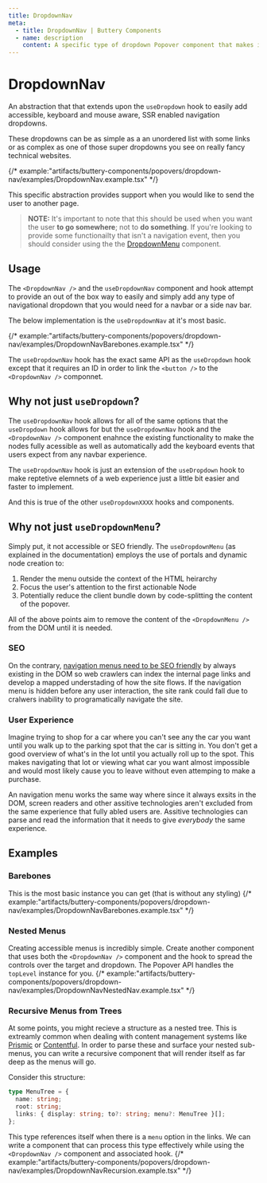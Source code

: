 ```yaml
---
title: DropdownNav
meta:
  - title: DropdownNav | Buttery Components
  - name: description
    content: A specific type of dropdown Popover component that makes it easy to add recursive navigational menus that are 100% accessible and keyboard and mouse event aware.
---
```


# DropdownNav

An abstraction that that extends upon the `useDropdown` hook to easily
add accessible, keyboard and mouse aware, SSR enabled navigation dropdowns.

These dropdowns can be as simple as a an unordered list with some links or as complex
as one of those super dropdowns you see on really fancy technical websites.

{/* example:"artifacts/buttery-components/popovers/dropdown-nav/examples/DropdownNav.example.tsx" */}

This specific abstraction provides support when you would like to send the user to another page.

> **NOTE:** It's important to note that this should be used when you want the user **to go somewhere**; not to **do something**.
> If you're looking to provide some functionailty that isn't a navigation event, then you should consider using the
> the [DropdownMenu](./components.popovers.dropdown-nav.mdx) component.

## Usage

The `<DropdownNav />` and the `useDropdownNav` component and hook attempt to provide
an out of the box way to easily and simply add any type of navigational dropdown that you
would need for a navbar or a side nav bar.

The below implementation is the `useDropdownNav` at it's most basic.

{/* example:"artifacts/buttery-components/popovers/dropdown-nav/examples/DropdownNavBarebones.example.tsx" */}

The `useDropdownNav` hook has the exact same API as the `useDropdown` hook except that it
requires an ID in order to link the `<button />` to the `<DropdownNav />` componnet.

## Why not just `useDropdown`?

The `useDropdownNav` hook allows for all of the same options that the `useDropdown` hook allows for
but the `useDropdownNav` hook and the `<DropdownNav />` component enahnce the existing functionality
to make the nodes fully acessible as well as automatically add the keyboard events that users expect
from any navbar experience.

The `useDropdownNav` hook is just an extension of the `useDropdown` hook to make reptetive elemnets of
a web experience just a little bit easier and faster to implement.

And this is true of the other `useDropdownXXXX` hooks and components.

## Why not just `useDropdownMenu`?

Simply put, it not accessible or SEO friendly. The `useDropdownMenu` (as explained in the documentation) employs
the use of portals and dynamic node creation to:

1. Render the menu outside the context of the HTML heirarchy
2. Focus the user's attention to the first actionable Node
3. Potentially reduce the client bundle down by code-splitting the content of the popover.

All of the above points aim to remove the content of the `<DropdownMenu />` from the DOM until it
is needed.

### SEO

On the contrary, [navigation menus need to be SEO friendly](https://www.concretecms.com/about/blog/web-design/the-ultimate-guide-to-navigation-bars-and-web-menus#why-navigation-matters) by always existing in the DOM so web crawlers
can index the internal page links and develop a mapped understading of how the site flows. If the navigation
menu is hidden before any user interaction, the site rank could fall due to cralwers inability to programatically
navigate the site.

### User Experience

Imagine trying to shop for a car where you can't see any the car you want until you walk up to the parking spot
that the car is sitting in. You don't get a good overview of what's in the lot until you actually roll up to the spot.
This makes navigating that lot or viewing what car you want almost impossible and would most likely cause you to leave
without even attemping to make a purchase.

An navigation menu works the same way where since it always exsits in the DOM, screen readers and other
assitive technologies aren't excluded from the same experience that fully abled users are. Assitive technologies
can parse and read the information that it needs to give _everybody_ the same experience.

## Examples

### Barebones

This is the most basic instance you can get (that is without any styling)
{/* example:"artifacts/buttery-components/popovers/dropdown-nav/examples/DropdownNavBarebones.example.tsx" */}

### Nested Menus

Creating accessible menus is incredibly simple. Create another component that uses both the `<DropdownNav />` component and the hook to spread
the controls over the target and dropdown. The Popover API handles the `topLevel` instance for you.
{/* example:"artifacts/buttery-components/popovers/dropdown-nav/examples/DropdownNavNestedNav.example.tsx" */}

### Recursive Menus from Trees

At some points, you might recieve a structure as a nested tree. This is extreamly common when dealing with content management
systems like [Prismic]() or [Contentful](). In order to parse these and surface your nested sub-menus, you can write a recursive
component that will render itself as far deep as the menus will go.

Consider this structure:

```ts
type MenuTree = {
  name: string;
  root: string;
  links: { display: string; to?: string; menu?: MenuTree }[];
};
```

This type references itself when there is a `menu` option in the links. We can write a component that
can process this type effectively while using the `<DropdownNav />` component and associated hook.
{/* example:"artifacts/buttery-components/popovers/dropdown-nav/examples/DropdownNavRecursion.example.tsx" */}

